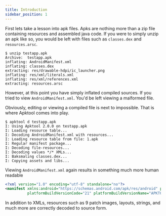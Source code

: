 ```yaml
---
title: Introduction
sidebar_position: 1
---
```


First lets take a lesson into apk files. Apks are nothing more than a zip file containing resources and assembled java code.
If you were to simply unzip an apk like so, you would be left with files such as `classes.dex` and `resources.arsc`.

```shell
$ unzip testapp.apk
Archive:  testapp.apk
inflating: AndroidManifest.xml
inflating: classes.dex
extracting: res/drawable-hdpi/ic_launcher.png
inflating: res/xml/literals.xml
inflating: res/xml/references.xml
extracting: resources.arsc
```

However, at this point you have simply inflated compiled sources. If you tried to view <code>AndroidManifest.xml</code>. You'd be left viewing a malformed file.


Obviously, editing or viewing a compiled file is next to impossible. That is where Apktool comes into play.

```shell
$ apktool d testapp.apk
I: Using Apktool 2.0.0 on testapp.apk
I: Loading resource table...
I: Decoding AndroidManifest.xml with resources...
I: Loading resource table from file: 1.apk
I: Regular manifest package...
I: Decoding file-resources...
I: Decoding values */* XMLs...
I: Baksmaling classes.dex...
I: Copying assets and libs...
```

Viewing <code>AndroidManifest.xml</code> again results in something much more human readable

```xml
<?xml version="1.0" encoding="utf-8" standalone="no"?>
<manifest xmlns:android="https://schemas.android.com/apk/res/android" package="brut.apktool.testapp"
          platformBuildVersionCode="21" platformBuildVersionName="APKTOOL" />
```

In addition to XMLs, resources such as 9 patch images, layouts, strings, and much more are correctly decoded to source form.
